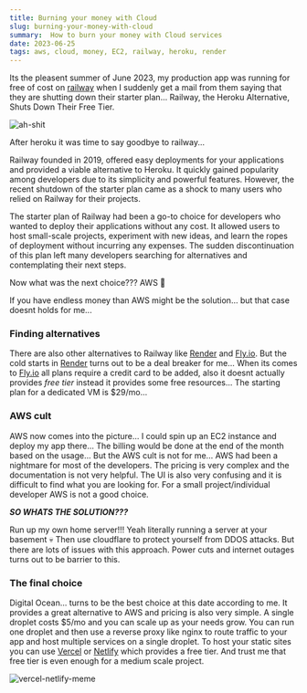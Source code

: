 ```yaml
---
title: Burning your money with Cloud
slug: burning-your-money-with-cloud
summary:  How to burn your money with Cloud services
date: 2023-06-25
tags: aws, cloud, money, EC2, railway, heroku, render
---
```


Its the pleasent summer of June 2023, my production app was running for free of cost on [railway](https://railway.app/) when I suddenly get a mail from them saying that they are shutting down their starter plan... Railway, the Heroku Alternative, Shuts Down Their Free Tier.

![ah-shit](https://cdn.jabed.dev/ah-shit-here-we-go-again.png)

After heroku it was time to say goodbye to railway... 

Railway founded in 2019, offered easy deployments for your applications and provided a viable alternative to Heroku. It quickly gained popularity among developers due to its simplicity and powerful features. However, the recent shutdown of the starter plan came as a shock to many users who relied on Railway for their projects. 

The starter plan of Railway had been a go-to choice for developers who wanted to deploy their applications without any cost. It allowed users to host small-scale projects, experiment with new ideas, and learn the ropes of deployment without incurring any expenses. The sudden discontinuation of this plan left many developers searching for alternatives and contemplating their next steps.

Now what was the next choice??? AWS 🗿 

If you have endless money than AWS might be the solution... but that case doesnt holds for me... 

### Finding alternatives 

There are also other alternatives to Railway like [Render](https://render.com/) and [Fly.io](https://fly.io/). But the cold starts in [Render](https://render.com/) turns out to be a deal breaker for me... When its comes to [Fly.io](https://fly.io/) all plans require a credit card to be added, also it doesnt actually provides _free tier_ instead it provides some free resources... The starting plan for a dedicated VM is $29/mo... 

### AWS cult

AWS now comes into the picture... I could spin up an EC2 instance and deploy my app there... The billing would be done at the end of the month based on the usage... But the AWS cult is not for me... AWS had been a nightmare for most of the developers. The pricing is very complex and the documentation is not very helpful. The UI is also very confusing and it is difficult to find what you are looking for. For a small project/individual developer AWS is not a good choice.


***SO WHATS THE SOLUTION???***

Run up my own home server!!! Yeah literally running a server at your basement 💀 Then use cloudflare to protect yourself from DDOS attacks. But there are lots of issues with this approach. Power cuts and internet outages turns out to be barrier to this. 

### The final choice

Digital Ocean... turns to be the best choice at this date according to me. It provides a great alternative to AWS and pricing is also very simple. A single droplet costs $5/mo and you can scale up as your needs grow. You can run one droplet and then use a reverse proxy like nginx to route traffic to your app and host multiple services on a single droplet. To host your static sites you can use [Vercel](https://vercel.com/) or [Netlify](https://www.netlify.com/) which provides a free tier. And trust me that free tier is even enough for a medium scale project. 

![vercel-netlify-meme](https://cdn.jabed.dev/vercel-netlify-meme.jpg)